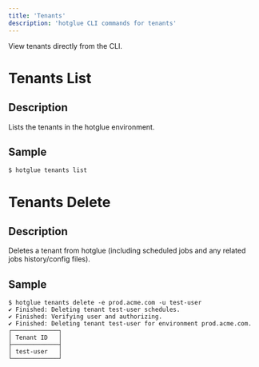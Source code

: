 ```yaml
---
title: 'Tenants'
description: 'hotglue CLI commands for tenants'
---
```

View tenants directly from the CLI.

# Tenants List

## Description

Lists the tenants in the hotglue environment.

## Sample


``` shell 
$ hotglue tenants list
```

# Tenants Delete

## Description

Deletes a tenant from hotglue (including scheduled jobs and any related jobs history/config files).

## Sample

``` shell
$ hotglue tenants delete -e prod.acme.com -u test-user
✔ Finished: Deleting tenant test-user schedules.
✔ Finished: Verifying user and authorizing.
✔ Finished: Deleting tenant test-user for environment prod.acme.com.
┌─────────────┐
│ Tenant ID   │
├─────────────┤
│ test-user   │
└─────────────┘
```

